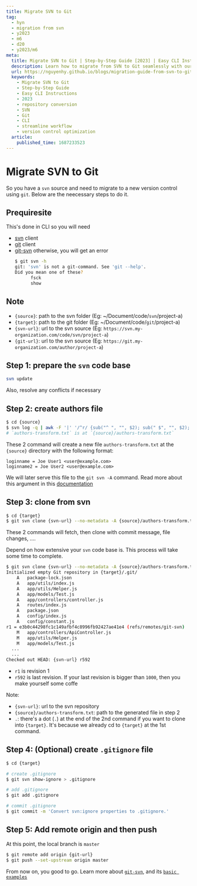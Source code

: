 ```yaml
---
title: Migrate SVN to Git
tag:
  - hyn
  - migration from svn
  - y2023
  - m6
  - d20
  - y2023/m6
meta:
  title: Migrate SVN to Git | Step-by-Step Guide [2023] | Easy CLI Instructions
  description: Learn how to migrate from SVN to Git seamlessly with our comprehensive CLI guide. Follow the necessary steps and resolve conflicts easily. Start using Git today!
  url: https://nguyenhy.github.io/blogs/migration-guide-from-svn-to-git/1687233523/
  keywords:
    - Migrate SVN to Git
    - Step-by-Step Guide
    - Easy CLI Instructions
    - 2023
    - repository conversion
    - SVN
    - Git
    - CLI
    - streamline workflow
    - version control optimization
  article:
    published_time: 1687233523
---
```


# Migrate SVN to Git

So you have a `svn` source and need to migrate to a new version control using `git`.
Below are the neecessary steps to do it.

## Prequiresite
This's done in CLI so you will need
- [svn](https://subversion.apache.org/packages.html) client
- [git](https://git-scm.com/downloads) client
- [git-svn](https://gitman.readthedocs.io/en/v2.0/setup/git-svn/)
  otherwise, you will get an error
  ``` bash
  $ git svn -h
  git: 'svn' is not a git-command. See 'git --help'.
  Did you mean one of these?
        fsck
        show
  ```

## Note
- `{source}`: path to the svn folder (Eg: ~/Document/code/`svn`/project-a)
- `{target}`: path to the git folder (Eg: ~/Document/code/`git`/project-a)
- `{svn-url}`: url to the svn source (Eg: `https://svn.my-organization.com/code/svn/project-a`)
- `{git-url}`: url to the svn source (Eg: `https://git.my-organization.com/author/project-a`)

## Step 1: prepare the `svn` code base
``` bash
svn update
```
Also, resolve any conflicts if necessary

## Step 2: create authors file
``` bash
$ cd {source}
$ svn log -q | awk -F '|' '/^r/ {sub("^ ", "", $2); sub(" $", "", $2); print $2" = "$2" <"$2">"}' | sort -u > authors-transform.txt
# `authors-transform.txt` is at `{source}/authors-transform.txt`
```

These 2 command will create a new file `authors-transform.txt` at the `{source}` directory with the following format:
``` text
loginname = Joe User1 <user@example.com>
loginname2 = Joe User2 <user@example.com>
```
We will later serve this file to the `git svn -A` command. 
Read more about this argument in this [documentation](https://git-scm.com/docs/git-svn#Documentation/git-svn.txt--Altfilenamegt)

## Step 3: clone from svn
``` bash
$ cd {target}
$ git svn clone {svn-url} --no-metadata -A {source}/authors-transform.txt .
```
These 2 commands will fetch, then clone with commit message, file changes, ....

Depend on how extensive your `svn` code base is. This process will take some time to complete.
``` bash
$ git svn clone {svn-url} --no-metadata -A {source}/authors-transform.txt .
Initialized empty Git repository in {target}/.git/
	A	package-lock.json
	A	app/utils/index.js
	A	app/utils/Helper.js
	A	app/models/Test.js
	A	app/controllers/controller.js
	A	routes/index.js
	A	package.json
	A	config/index.js
	A	config/constant.js
r1 = e3b0c44298fc1c149afbf4c8996fb92427ae41e4 (refs/remotes/git-svn)
	M	app/controllers/ApiController.js
	M	app/utils/Helper.js
	M	app/models/Test.js
  ...
  ...
Checked out HEAD: {svn-url} r592
```
- `r1` is revision 1
- `r592` is last revision. If your last revision is bigger than `1000`, then you make yourself some coffe


Note: 
- `{svn-url}`: url to the svn repository
- `{source}/authors-transform.txt`: path to the generated file in step 2
- `.`: there's a dot (`.`) at the end of the 2nd command if you want to clone into `{target}`.
  It's because we already cd to `{target}` at the 1st command.

## Step 4: (Optional) create `.gitignore` file
``` bash
$ cd {target}

# create .gitignore
$ git svn show-ignore > .gitignore 

# add .gitignore
$ git add .gitignore 

# commit .gitignore
$ git commit -m 'Convert svn:ignore properties to .gitignore.' 
```

## Step 5: Add remote origin and then push 
At this point, the local branch is `master`
``` bash 
$ git remote add origin {git-url}
$ git push --set-upstream origin master
```

From now on, you good to go.
Learn more about [`git-svn`](https://git-scm.com/docs/git-svn), and its [`basic examples`](https://git-scm.com/docs/git-svn#_basic_examples)




